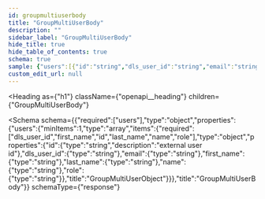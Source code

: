 ```yaml
---
id: groupmultiuserbody
title: "GroupMultiUserBody"
description: ""
sidebar_label: "GroupMultiUserBody"
hide_title: true
hide_table_of_contents: true
schema: true
sample: {"users":[{"id":"string","dls_user_id":"string","email":"string","first_name":"string","last_name":"string","name":"string","role":"string"}]}
custom_edit_url: null
---
```



<Heading
  as={"h1"}
  className={"openapi__heading"}
  children={"GroupMultiUserBody"}
>
</Heading>





<Schema
  schema={{"required":["users"],"type":"object","properties":{"users":{"minItems":1,"type":"array","items":{"required":["dls_user_id","first_name","id","last_name","name","role"],"type":"object","properties":{"id":{"type":"string","description":"external user id"},"dls_user_id":{"type":"string"},"email":{"type":"string"},"first_name":{"type":"string"},"last_name":{"type":"string"},"name":{"type":"string"},"role":{"type":"string"}},"title":"GroupMultiUserObject"}}},"title":"GroupMultiUserBody"}}
  schemaType={"response"}
>
  
</Schema>
            